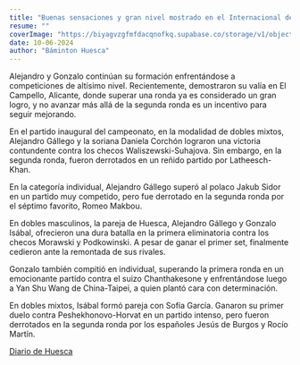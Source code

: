 ```yaml
---
title: "Buenas sensaciones y gran nivel mostrado en el Internacional de El Campello"
resume: ""
coverImage: "https://biyagvzgfmfdacqnofkq.supabase.co/storage/v1/object/public/images/blog/campello.webp?t=2024-07-03T07%3A44%3A47.186Z"
date: 10-06-2024
author: "Báminton Huesca"
---
```


Alejandro y Gonzalo continúan su formación enfrentándose a competiciones de altísimo nivel. Recientemente, demostraron su valía en El Campello, Alicante, 
donde superar una ronda ya es considerado un gran logro, y no avanzar más allá de la segunda ronda es un incentivo para seguir mejorando. 

En el partido inaugural del campeonato, en la modalidad de dobles mixtos, Alejandro Gállego y la soriana Daniela Corchón lograron una victoria 
contundente contra los checos Waliszewski-Suhajova. Sin embargo, en la segunda ronda, fueron derrotados en un reñido partido por Latheesch-Khan.

En la categoría individual, Alejandro Gállego superó al polaco Jakub Sidor en un partido muy competido, 
pero fue derrotado en la segunda ronda por el séptimo favorito, Romeo Makbou.

En dobles masculinos, la pareja de Huesca, Alejandro Gállego y Gonzalo Isábal, ofrecieron una dura batalla en la primera eliminatoria 
contra los checos Morawski y Podkowinski. A pesar de ganar el primer set, finalmente cedieron ante la remontada de sus rivales.

Gonzalo también compitió en individual, superando la primera ronda en un emocionante partido contra el suizo Chanthakesone 
y enfrentándose luego a Yan Shu Wang de China-Taipei, a quien plantó cara con determinación.

En dobles mixtos, Isábal formó pareja con Sofía García. Ganaron su primer duelo contra Peshekhonovo-Horvat en un partido intenso, 
pero fueron derrotados en la segunda ronda por los españoles Jesús de Burgos y Rocío Martín.

[Diario de Huesca](https://www.eldiariodehuesca.com/deportes/gallego-isabal-bergua-buenas-sensaciones-en-campello-seguir-creciendo_21593_102.html)
